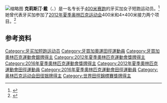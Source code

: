 {{Expand language|1=en|time=2020-09-09T11:42:27+00:00}}
[[File:DAy_02414.JPG|缩略图]]
'''克莉斯汀·戴'''（{{lang-en|Christine Day}}、{{Bd|1986年|8月23日}}）是一名专长于[[400米赛跑|400米赛跑]]的牙买加女子短跑运动员。<ref>{{iaaf name|234537}}</ref>她曾代表牙买加参加了[[2012年夏季奥林匹克运动会|2012年夏季奥林匹克运动会]]400米和4×400米接力两个项目。<ref>{{Cite web |url=https://www.sports-reference.com/olympics/athletes/da/christine-day-1.html |title=Sports Reference profile |accessdate=2020-04-18 |archive-date=2020-04-18 |archive-url=https://web.archive.org/web/20200418104806/https://www.sports-reference.com/olympics/athletes/da/christine-day-1.html |dead-url=no }}</ref>

==参考资料==
{{reflist}}

{{Authority control}}

{{DEFAULTSORT:Day, Christine}}
[[Category:牙买加短跑运动员|Category:牙买加短跑运动员]]
[[Category:牙買加奧運田徑運動員|Category:牙買加奧運田徑運動員]]
[[Category:牙買加奧林匹克運動會銀牌得主|Category:牙買加奧林匹克運動會銀牌得主]]
[[Category:2012年夏季奧林匹克運動會獎牌得主|Category:2012年夏季奧林匹克運動會獎牌得主]]
[[Category:2016年夏季奧林匹克運動會獎牌得主|Category:2016年夏季奧林匹克運動會獎牌得主]]
[[Category:2012年夏季奧林匹克運動會田徑運動員|Category:2012年夏季奧林匹克運動會田徑運動員]]
[[Category:2016年夏季奧林匹克運動會田徑運動員|Category:2016年夏季奧林匹克運動會田徑運動員]]
[[Category:奥林匹克运动会田径银牌得主|Category:奥林匹克运动会田径银牌得主]]
[[Category:世界田徑錦標賽獎牌得主|Category:世界田徑錦標賽獎牌得主]]